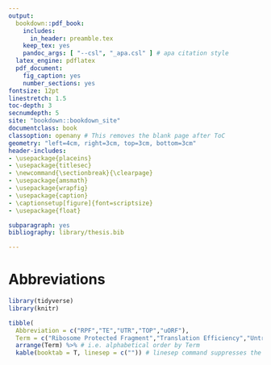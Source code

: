 ```yaml
---
output:
  bookdown::pdf_book:
    includes:
      in_header: preamble.tex
    keep_tex: yes
    pandoc_args: [ "--csl", "_apa.csl" ] # apa citation style
  latex_engine: pdflatex
  pdf_document:
    fig_caption: yes
    number_sections: yes
fontsize: 12pt
linestretch: 1.5
toc-depth: 3
secnumdepth: 5
site: "bookdown::bookdown_site"
documentclass: book
classoption: openany # This removes the blank page after ToC
geometry: "left=4cm, right=3cm, top=3cm, bottom=3cm"
header-includes:
- \usepackage{placeins}
- \usepackage{titlesec}
- \newcommand{\sectionbreak}{\clearpage}
- \usepackage{amsmath}
- \usepackage{wrapfig}
- \usepackage{caption}
- \captionsetup[figure]{font=scriptsize}
- \usepackage{float}

subparagraph: yes
bibliography: library/thesis.bib

---
```


\cleardoublepage
\pagestyle{fancy}
\fancyhf{}
\renewcommand{\headrulewidth}{0pt}
\fancyfoot[LE,RO]{\thepage}
\renewcommand{\floatpagefraction}{.9} <!-- This specifies that only pages with more than 90% of floats will become a figure only page -->
\setcounter{page}{9} 

# Abbreviations {-}

```r
library(tidyverse)
library(knitr)

tibble(
  Abbreviation = c("RPF","TE","UTR","TOP","uORF"),
  Term = c("Ribosome Protected Fragment","Translation Efficiency","Untranslated region","Terminal oligopyrimidine","upstream open reading frame")) %>%
  arrange(Term) %>% # i.e. alphabetical order by Term
  kable(booktab = T, linesep = c("")) # linesep command suppresses the standard 5 row chunking
```

<!-- using inkscape filename.svg --without-gui --export-pdf=filename.pdf to export from Inkscape svg files to pdf -->